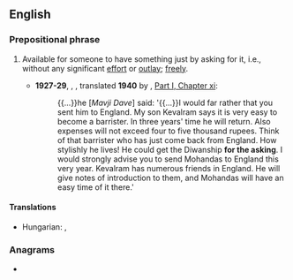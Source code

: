 ==English==

===Prepositional phrase===
{{en-PP}}

# {{lb|en|idiom}} Available for someone to have something just by asking for it, i.e., without any significant [[effort]] or [[outlay]]; [[freely]].
#: {{ux|en|All you have to do is go to the interview. The job is yours '''for the asking'''.}}
#* '''1927-29''', {{w|M.K. Gandhi}}, ''{{w|The Story of My Experiments with Truth}}'', translated '''1940''' by {{w|Mahadev Desai}}, [https://www.mkgandhi.org/autobio/chap11.htm Part I, Chapter xi]:
#*: {{...}}he [''Mavji Dave''] said: '{{...}}I would far rather that you sent him to England. My son Kevalram says it is very easy to become a barrister. In three years' time he will return. Also expenses will not exceed four to five thousand rupees. Think of that barrister who has just come back from England. How stylishly he lives! He could get the Diwanship '''for the asking'''. I would strongly advise you to send Mohandas to England this very year. Kevalram has numerous friends in England. He will give notes of introduction to them, and Mohandas will have an easy time of it there.'

====Translations====
{{trans-top-see|available for someone to have something just by asking for it, i.e., without any significant effort or outlay; freely|freely}}
{{trans-mid}}
* Hungarian: {{t|hu|[[csak]] [[egy]] [[szavába]] [[kerül]]|lit=it only costs a word of his/her}}, {{t|hu|[[csak]] [[kérnie]] [[kell]]|lit=all s/he needs to do is ask for it}}
{{trans-bottom}}

===Anagrams===
* {{anagrams|en|a=aefghiknorst|king of hearts}}